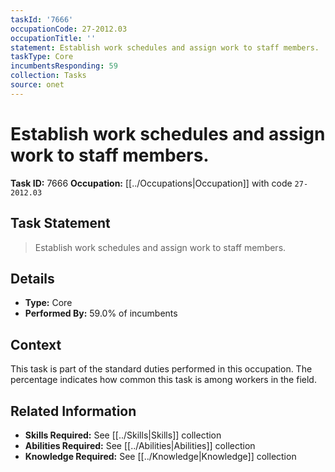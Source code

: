 ```yaml
---
taskId: '7666'
occupationCode: 27-2012.03
occupationTitle: ''
statement: Establish work schedules and assign work to staff members.
taskType: Core
incumbentsResponding: 59
collection: Tasks
source: onet
---
```

# Establish work schedules and assign work to staff members.

**Task ID:** 7666
**Occupation:** [[../Occupations|Occupation]] with code `27-2012.03`

## Task Statement

> Establish work schedules and assign work to staff members.

## Details

- **Type:** Core
- **Performed By:** 59.0% of incumbents

## Context

This task is part of the standard duties performed in this occupation. The percentage indicates how common this task is among workers in the field.

## Related Information

- **Skills Required:** See [[../Skills|Skills]] collection
- **Abilities Required:** See [[../Abilities|Abilities]] collection
- **Knowledge Required:** See [[../Knowledge|Knowledge]] collection
